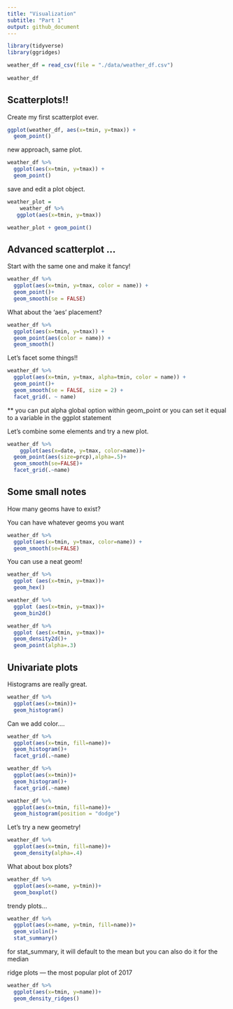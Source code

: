 ```yaml
---
title: "Visualization"
subtitle: "Part 1"
output: github_document
---
```


```r
library(tidyverse)
library(ggridges)
```

```r
weather_df = read_csv(file = "./data/weather_df.csv")
  
weather_df
```

## Scatterplots!!

Create my first scatterplot ever.

```r
ggplot(weather_df, aes(x=tmin, y=tmax)) +
  geom_point()
```

new approach, same plot.

```r
weather_df %>%
  ggplot(aes(x=tmin, y=tmax)) +
  geom_point()
```

save and edit a plot object.

```r
weather_plot =
    weather_df %>%
   ggplot(aes(x=tmin, y=tmax))

weather_plot + geom_point()
```

## Advanced scatterplot ...

Start with the same one and make it fancy!

```r
weather_df %>%
  ggplot(aes(x=tmin, y=tmax, color = name)) +
  geom_point()+
  geom_smooth(se = FALSE)
```

What about the 'aes' placement?

```r
weather_df %>%
  ggplot(aes(x=tmin, y=tmax)) +
  geom_point(aes(color = name)) +
  geom_smooth()
```

Let's facet some things!!

```r
weather_df %>%
  ggplot(aes(x=tmin, y=tmax, alpha=tmin, color = name)) +
  geom_point()+
  geom_smooth(se = FALSE, size = 2) +
  facet_grid(. ~ name)
```
** you can put alpha global option within geom_point or you can set it equal to a variable in the ggplot statement

Let's combine some elements and try a new plot.

```r
weather_df %>%
    ggplot(aes(x=date, y=tmax, color=name))+
  geom_point(aes(size=prcp),alpha=.5)+
  geom_smooth(se=FALSE)+
  facet_grid(.~name)
```
## Some small notes

How many geoms have to exist?

You can have whatever geoms you want

```r
weather_df %>%
  ggplot(aes(x=tmin, y=tmax, color=name)) +
  geom_smooth(se=FALSE)
```

You can use a neat geom!

```r
weather_df %>%
  ggplot (aes(x=tmin, y=tmax))+
  geom_hex()
```

```r
weather_df %>%
  ggplot (aes(x=tmin, y=tmax))+
  geom_bin2d()
```
```r
weather_df %>%
  ggplot (aes(x=tmin, y=tmax))+
  geom_density2d()+
  geom_point(alpha=.3)
```

## Univariate plots

Histograms are really great.

```r
weather_df %>%
  ggplot(aes(x=tmin))+
  geom_histogram()
```

Can we add color....

```r
weather_df %>%
  ggplot(aes(x=tmin, fill=name))+
  geom_histogram()+
  facet_grid(.~name)
```
```r
weather_df %>%
  ggplot(aes(x=tmin))+
  geom_histogram()+
  facet_grid(.~name)
```

```r
weather_df %>%
  ggplot(aes(x=tmin, fill=name))+
  geom_histogram(position = "dodge")
```

Let's try a new geometry!

```r
weather_df %>%
  ggplot(aes(x=tmin, fill=name))+
  geom_density(alpha=.4)
```

What about box plots?

```r
weather_df %>%
  ggplot(aes(x=name, y=tmin))+
  geom_boxplot()
```

trendy plots...


```r
weather_df %>%
  ggplot(aes(x=name, y=tmin, fill=name))+
  geom_violin()+
  stat_summary()
```

for stat_summary, it will default to the mean but you can also do it for the median

ridge plots --- the most popular plot of 2017

```r
weather_df %>%
  ggplot(aes(x=tmin, y=name))+
  geom_density_ridges()
```

